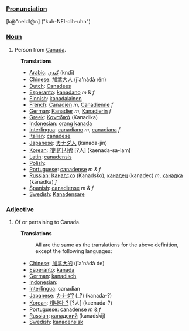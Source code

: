 ===[[Pronunciation]]===
[k@"neIdI@n] ("kuh-NEI-dih-uhn")

===[[Noun]]===
# Person from [[Canada]].
:'''Translations'''
:*[[Arabic]]: [[كندي]] (kndī)
:*[[Chinese]]: [[加拿大人]] (jīa'nádà rén)
:*[[Dutch]]: [[Canadees]]
:*[[Esperanto]]: [[kanadano]] ''m'' & ''f''
:*[[Finnish]]: [[kanadalainen]]
:*[[French]]: [[Canadien]] ''m'', [[Canadienne]]  ''f''
:*[[German]]: [[Kanadier]] ''m'', [[Kanadierin]]  ''f''
:*[[Greek]]: [[Καναδικά]] (Kanadika)
:*[[Indonesian]]: [[orang]] [[kanada]]
:*[[Interlingua]]: [[canadiano]] ''m'', [[canadiana]] ''f''
:*[[Italian]]: [[canadese]]
:*[[Japanese]]: [[カナダ]][[人]] (kanada-jin)
:*[[Korean]]: [[캐나다사람]] [?人] (kaenada-sa-lam)
:*[[Latin]]: [[canadensis]]
:*[[Polish]]: [[]]
:*[[Portuguese]]: [[canadense]] ''m'' & ''f''
:*[[Russian]]: [[Канадско]] (Kanadsko), [[канадец]] (kanadec) ''m'', [[канадка]] (kanadka) ''f''
:*[[Spanish]]: [[canadiense]] ''m'' & ''f''
:*[[Swedish]]: [[Kanadensare]]


===[[Adjective]]===
# Of or pertaining to Canada.
:'''Translations'''
:: All are the same as the translations for the above definition, except the following languages:
:*[[Chinese]]: [[加拿大的]] (jīa'nádà de)
:*[[Esperanto]]: [[kanada]]
:*[[German]]: [[kanadisch]] 
:*[[Indonesian]]: [[]]
:*[[Interlingua]]: canadian
:*[[Japanese]]: [[カナダ?]] (_?) (kanada-?)
:*[[Korean]]: [[캐나다_?]] [?人] (kaenada-?)
:*[[Portuguese]]: [[canadense]] ''m'' & ''f''
:*[[Russian]]: [[канадский]] (kanadskij)
:*[[Swedish]]: [[kanadensisk]]